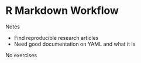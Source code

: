 # R Markdown Workflow

Notes

- Find reproducible research articles
- Need good documentation on YAML and what it is

No exercises
